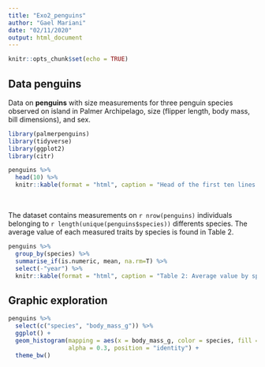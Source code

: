 ```yaml
---
title: "Exo2_penguins"
author: "Gael Mariani"
date: "02/11/2020"
output: html_document
---
```


```r
knitr::opts_chunk$set(echo = TRUE)
```

## Data penguins

Data on __penguins__ with size measurements for three penguin species observed on island in Palmer Archipelago, size (flipper length, body mass, bill dimensions), and sex. 

```r
library(palmerpenguins)
library(tidyverse)
library(ggplot2)
library(citr)
```

```r
penguins %>%
  head(10) %>%
  knitr::kable(format = "html", caption = "Head of the first ten lines of the __penguins__ dataset")
```  
<br/>

The dataset contains measurements on `r nrow(penguins)` individuals belonging to `r length(unique(penguins$species))` differents species. The average value of each measured traits by species is found in Table 2. 

```r
penguins %>%
  group_by(species) %>% 
  summarise_if(is.numeric, mean, na.rm=T) %>%
  select(-"year") %>%
  knitr::kable(format = "html", caption = "Table 2: Average value by species of the bill length, the bill depth and the flipper length (millimeters) and the body mass (grams) ")
```  


## Graphic exploration
```r
penguins %>%
  select(c("species", "body_mass_g")) %>%
  ggplot() +
  geom_histogram(mapping = aes(x = body_mass_g, color = species, fill = species), 
                 alpha = 0.3, position = "identity") +
  theme_bw()
```



